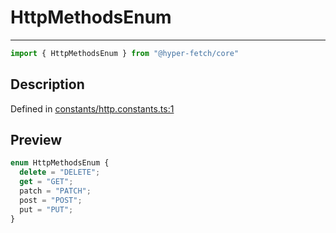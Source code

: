 

# HttpMethodsEnum

<div class="api-docs__separator" data-reactroot="">

---

</div><div class="api-docs__import" data-reactroot="">

```ts
import { HttpMethodsEnum } from "@hyper-fetch/core"
```

</div><div class="api-docs__section">

## Description

</div><div class="api-docs__description"><span class="api-docs__do-not-parse">



</span></div><p class="api-docs__definition">

Defined in [constants/http.constants.ts:1](https://github.com/BetterTyped/hyper-fetch/blob/c44d728f/packages/core/src/constants/http.constants.ts#L1)

</p><div class="api-docs__section">

## Preview

</div><div class="api-docs__preview enum">

```ts
enum HttpMethodsEnum {
  delete = "DELETE"; 
  get = "GET"; 
  patch = "PATCH"; 
  post = "POST"; 
  put = "PUT"; 
}
```

</div>